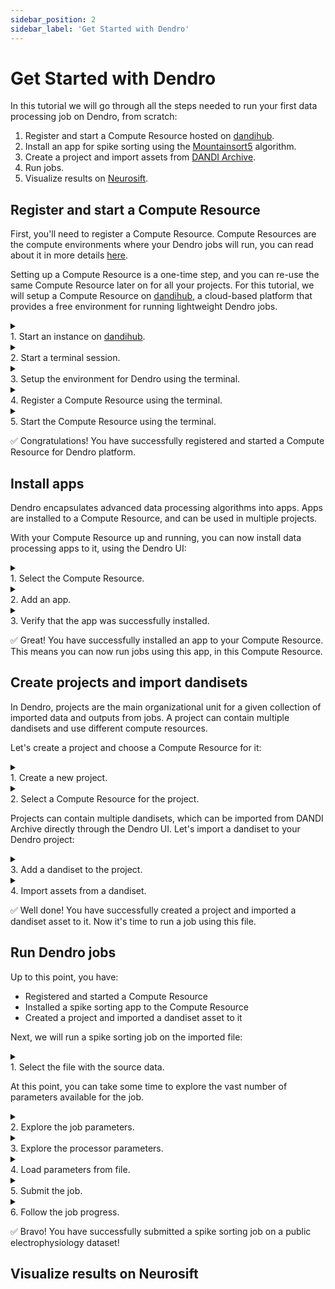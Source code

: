 ```yaml
---
sidebar_position: 2
sidebar_label: 'Get Started with Dendro'
---
```


# Get Started with Dendro

In this tutorial we will go through all the steps needed to run your first data processing job on Dendro, from scratch:

1. Register and start a Compute Resource hosted on [dandihub](https://hub.dandiarchive.org/).
2. Install an app for spike sorting using the [Mountainsort5](https://github.com/flatironinstitute/mountainsort5) algorithm.
3. Create a project and import assets from [DANDI Archive](https://dandiarchive.org/).
4. Run jobs.
5. Visualize results on [Neurosift](https://neurosift.app/).


## Register and start a Compute Resource
First, you'll need to register a Compute Resource. Compute Resources are the compute environments where your Dendro jobs will run, you can read about it in more details [here](/docs/category/compute-resource).

Setting up a Compute Resource is a one-time step, and you can re-use the same Compute Resource later on for all your projects.
For this tutorial, we will setup a Compute Resource on [dandihub](https://hub.dandiarchive.org/), a cloud-based platform that provides a free environment for running lightweight Dendro jobs.

<details>
  <summary>
    <span style={{display: "flex", justifyContent: "space-between", alignItems: "center"}}>
        <div>1. Start an instance on <a href="https://hub.dandiarchive.org/">dandihub</a>.</div>
        <NonPropagatingCheckbox style={{marginLeft: "auto"}} />
    </span>
  </summary>

We suggest a `Medium` instance, which has 12 CPUs and 32GB of memory. This might take a few minutes to start.

![Start a dandihub instance](/img/tutorial_dandi/1_1_start_instance.png)

</details>

<details>
  <summary>
    <span style={{display: "flex", justifyContent: "space-between", alignItems: "center"}}>
        <div>2. Start a terminal session.</div>
        <NonPropagatingCheckbox style={{marginLeft: "auto"}} />
    </span>
  </summary>

Within the Jupyter Lab environment, start a `Terminal`.

![Start a dandihub instance](/img/tutorial_dandi/1_2_start_terminal.png)

</details>

<details>
  <summary>
    <span style={{display: "flex", justifyContent: "space-between", alignItems: "center"}}>
        <div>3. Setup the environment for Dendro using the terminal.</div>
        <NonPropagatingCheckbox style={{marginLeft: "auto"}} />
    </span>
  </summary>

Create a new directory and navigate to it:
```bash
mkdir dendro && cd dendro
```

Install Dendro:
```bash
pip install dendro[compute_resource]
```

Set the environment variable `CONTAINER_METHOD` to `apptainer`:
```bash
export CONTAINER_METHOD=apptainer
```

</details>

<details>
  <summary>
    <span style={{display: "flex", justifyContent: "space-between", alignItems: "center"}}>
        <div>4. Register a Compute Resource using the terminal.</div>
        <NonPropagatingCheckbox style={{marginLeft: "auto"}} />
    </span>
  </summary>

```bash
dendro register-compute-resource
```

Click on the link provided, which will redirect you to the Dendro UI in a new browser tab.
Choose a name for the compute resource, e.g. `tutorial-cr`, and click on `Register`.

</details>

<details>
  <summary>
    <span style={{display: "flex", justifyContent: "space-between", alignItems: "center"}}>
        <div>5. Start the Compute Resource using the terminal.</div>
        <NonPropagatingCheckbox style={{marginLeft: "auto"}} />
    </span>
  </summary>

You can now start the Compute Resource using the terminal.
```bash
dendro start-compute-resource
```

You sould see the message `Compute resource is running`.

Obs.: You can stop the Compute Resource with `CTRL+C`.

</details>

✅ Congratulations! You have successfully registered and started a Compute Resource for Dendro platform.


## Install apps

Dendro encapsulates advanced data processing algorithms into apps. Apps are installed to a Compute Resource, and can be used in multiple projects.

With your Compute Resource up and running, you can now install data processing apps to it, using the Dendro UI:

<details>
  <summary>
    <span style={{display: "flex", justifyContent: "space-between", alignItems: "center"}}>
        <div>1. Select the Compute Resource.</div>
        <NonPropagatingCheckbox style={{marginLeft: "auto"}} />
    </span>
  </summary>

Click on `Configure compute resources`, at the top right corner.

![Configure compute resources](/img/tutorial_dandi/2_1_configure_compute_resources.png)

Then choose the Compute Resource you just created.

![Choose compute resource](/img/tutorial_dandi/2_2_choose_compute_resource.png)

</details>

<details>
  <summary>
    <span style={{display: "flex", justifyContent: "space-between", alignItems: "center"}}>
        <div>2. Add an app.</div>
        <NonPropagatingCheckbox style={{marginLeft: "auto"}} />
    </span>
  </summary>

Under `Apps` section, click on `Add app`. You will be prompted to enter the app's name and the URL pointing to the spec file.

For this tutorial, we will use the [SpikeInterface Pipeline - Mountainsort5](https://github.com/catalystneuro/si-dendro-apps) app to perform spike sorting on an electrophysiology dataset.

The app spec file is located at `https://github.com/catalystneuro/si-dendro-apps/blob/main/si_mountainsort5/spec.json`.

![Add app](/img/tutorial_dandi/2_3_add_app.png)

</details>

<details>
  <summary>
    <span style={{display: "flex", justifyContent: "space-between", alignItems: "center"}}>
        <div>3. Verify that the app was successfully installed.</div>
        <NonPropagatingCheckbox style={{marginLeft: "auto"}} />
    </span>
  </summary>

Looking back at the dandihub terminal, you should see a success message indicating that the app was successfully installed, similar to the following:

```bash
Loading app https://github.com/catalystneuro/si-dendro-apps/blob/main/si_mountainsort5/spec.json
URL: https://raw.githubusercontent.com/catalystneuro/si-dendro-apps/main/si_mountainsort5/spec.json?cachebust=xxxxxxxxxxxxxxxxxxxxxxxxx
  processors: spikeinterface_pipeline_mountainsort5
```

</details>

✅ Great! You have successfully installed an app to your Compute Resource. This means you can now run jobs using this app, in this Compute Resource.


## Create projects and import dandisets

In Dendro, projects are the main organizational unit for a given collection of imported data and outputs from jobs. A project can contain multiple dandisets and use different compute resources.

Let's create a project and choose a Compute Resource for it:

<details>
  <summary>
    <span style={{display: "flex", justifyContent: "space-between", alignItems: "center"}}>
        <div>1. Create a new project.</div>
        <NonPropagatingCheckbox style={{marginLeft: "auto"}} />
    </span>
  </summary>

Click on `Manage projects`, at the top right corner:

![Manage projects](/img/tutorial_dandi/3_1_manage_projects.png)

At the projects management page, click on `Create a new project` and choose a name for it, e.g. `tutorial-project`. You should be redirected to the new project's page.
</details>


<details>
  <summary>
    <span style={{display: "flex", justifyContent: "space-between", alignItems: "center"}}>
        <div>2. Select a Compute Resource for the project.</div>
        <NonPropagatingCheckbox style={{marginLeft: "auto"}} />
    </span>
  </summary>

At the project’s page, under `Compute Resource`, click on `Select a different compute resource for this project`, and select the compute resource you just created in the previous steps.

![Select Compute Resource](/img/tutorial_dandi/3_2_select_cr.png)

</details>


Projects can contain multiple dandisets, which can be imported from DANDI Archive directly through the Dendro UI. Let's import a dandiset to your Dendro project:

<details>
  <summary>
    <span style={{display: "flex", justifyContent: "space-between", alignItems: "center"}}>
        <div>3. Add a dandiset to the project.</div>
        <NonPropagatingCheckbox style={{marginLeft: "auto"}} />
    </span>
  </summary>

Click on `DANDI Import`, at the left side navigation menu, then click on `Add new dandiset to project`. Enter the dandiset ID, e.g. `000409`, and click on `OK`.

![DANDI Import](/img/tutorial_dandi/3_3_import_dandiset.gif)

Now all the assets from this dandiset will be available to be imported into your project.

</details>


<details>
  <summary>
    <span style={{display: "flex", justifyContent: "space-between", alignItems: "center"}}>
        <div>4. Import assets from a dandiset.</div>
        <NonPropagatingCheckbox style={{marginLeft: "auto"}} />
    </span>
  </summary>

A dandiset can contain hundreds of assets, and you need to select which ones you want to import to your project. For this tutorial, we will import a single NWB file from the dandiset `000409`.

Choose the `sub-CSHL045/sub-CSHL045_ses-46794e05-3f6a-4d35-afb3-9165091a5a74_behavior+ecephys+image.nwb` file and click on `Import selected assets`.

![Import assets](/img/tutorial_dandi/3_4_import_asset.png)

</details>

✅ Well done! You have successfully created a project and imported a dandiset asset to it. Now it's time to run a job using this file.

## Run Dendro jobs

Up to this point, you have:
- Registered and started a Compute Resource
- Installed a spike sorting app to the Compute Resource
- Created a project and imported a dandiset asset to it

Next, we will run a spike sorting job on the imported file:

<details>
  <summary>
    <span style={{display: "flex", justifyContent: "space-between", alignItems: "center"}}>
        <div>1. Select the file with the source data.</div>
        <NonPropagatingCheckbox style={{marginLeft: "auto"}} />
    </span>
  </summary>

Navigate to the `Files` page, select the file you just imported, and click on `Spike sorting`.

Next, click on `spikeinterface_pipeline_mountainsort5` processor, this should open the job configuration screen.

![Select file](/img/tutorial_dandi/4_1_select_file.gif)

</details>

At this point, you can take some time to explore the vast number of parameters available for the job.

<details>
  <summary>
    <span style={{display: "flex", justifyContent: "space-between", alignItems: "center"}}>
        <div>2. Explore the job parameters.</div>
        <NonPropagatingCheckbox style={{marginLeft: "auto"}} />
    </span>
  </summary>

The left side form contains the job parameters:
- `Run method` - defines where the job will run.
- `Number of CPUs` - the number of CPUs to be used by the job.
- `Number of GPUs` - the number of GPUs to be used by the job.
- `Memory` - the amount of memory to be used by the job.
- `Time` - the maximum time the job can run.

For this tutorial, you should leave the default values for these parameters.

![Job configurations](/img/tutorial_dandi/4_2_job_configurations.png)

</details>


<details>
  <summary>
    <span style={{display: "flex", justifyContent: "space-between", alignItems: "center"}}>
        <div>3. Explore the processor parameters.</div>
        <NonPropagatingCheckbox style={{marginLeft: "auto"}} />
    </span>
  </summary>

The right side form contains the processor parameters.

For the `spikeinterface_pipeline_mountainsort5` processor there are many parameters that can be configured to customize the spike sorting job. Here are some examples:
- `recording_context` contains parameters for the interface with the input file. E.g. you can make this job just a quick try run by checking `stub_test`.
- `preprocessing_context` contains parameters for the preprocessing steps, including signal filtering, detection of bad channels and motion correction.
- `spikesorting_context` contains parameters for the spike sorting algorithm
- `postprocessing_context` contains parameters for postprocessing the sorting results, including quality metrics extraction.
- `curation_context` allows you to enter a custom query for curation of the sorting results.

</details>


<details>
  <summary>
    <span style={{display: "flex", justifyContent: "space-between", alignItems: "center"}}>
        <div>4. Load parameters from file.</div>
        <NonPropagatingCheckbox style={{marginLeft: "auto"}} />
    </span>
  </summary>

Dendro job parameters can be saved to a file and loaded later. This is useful for sharing configurations between users or for running the same job multiple times.

For this tutorial, you can load the parameters file from [here](/blabla).

Click on `Load parameters` and choose the file you just downloaded.

</details>


<details>
  <summary>
    <span style={{display: "flex", justifyContent: "space-between", alignItems: "center"}}>
        <div>5. Submit the job.</div>
        <NonPropagatingCheckbox style={{marginLeft: "auto"}} />
    </span>
  </summary>

Click on `Submit job(s)`:

![Submit job](/img/tutorial_dandi/4_3_submit_job.png)

At the Compute Resource terminal, you should see a logged message indicating that the job was successfully submitted:

```bash
Starting job xxxxxxxxxxxxx spikeinterface_pipeline_mountainsort5
Running: apptainer exec ...
```

</details>


<details>
  <summary>
    <span style={{display: "flex", justifyContent: "space-between", alignItems: "center"}}>
        <div>6. Follow the job progress.</div>
        <NonPropagatingCheckbox style={{marginLeft: "auto"}} />
    </span>
  </summary>

You can follow the job's progress in real time. Navigate to the `Jobs` page and select the job you just submitted.

![Check job](/img/tutorial_dandi/4_4_check_job.png)

A panel will open with the job's details, including:
- General information and status
- Inputs and output files
- Resource utilization (updated in real time)
- Console output logs (updated in real time)

</details>

✅ Bravo! You have successfully submitted a spike sorting job on a public electrophysiology dataset!

## Visualize results on Neurosift